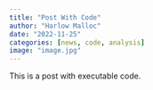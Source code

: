 ```yaml
---
title: "Post With Code"
author: "Harlow Malloc"
date: "2022-11-25"
categories: [news, code, analysis]
image: "image.jpg"
---
```


This is a post with executable code.


